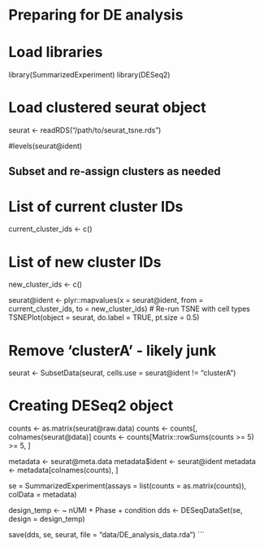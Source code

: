 # Preparing for DE analysis

# Load libraries
library(SummarizedExperiment)
library(DESeq2)

# Load clustered seurat object
seurat <- readRDS("/path/to/seurat_tsne.rds")

#levels(seurat@ident)

## Subset and re-assign clusters as needed

# List of current cluster IDs
current_cluster_ids <- c()

# List of new cluster IDs
new_cluster_ids <- c()

seurat@ident <- plyr::mapvalues(x = seurat@ident, 
                                from = current_cluster_ids, 
                                to = new_cluster_ids)
# Re-run TSNE with cell types
TSNEPlot(object = seurat, 
         do.label = TRUE, 
         pt.size = 0.5)

# Remove 'clusterA' - likely junk
seurat <- SubsetData(seurat, cells.use = seurat@ident != "clusterA")

# Creating DESeq2 object
counts <- as.matrix(seurat@raw.data)
counts <- counts[, colnames(seurat@data)]
counts <- counts[Matrix::rowSums(counts >= 5) >= 5, ]

metadata <- seurat@meta.data
metadata$ident <- seurat@ident
metadata <- metadata[colnames(counts), ]


se = SummarizedExperiment(assays = list(counts = as.matrix(counts)),
                          colData = metadata)

design_temp <- ~ nUMI + Phase + condition
dds <- DESeqDataSet(se, design = design_temp)

save(dds, se, seurat, file = "data/DE_analysis_data.rda")
```
